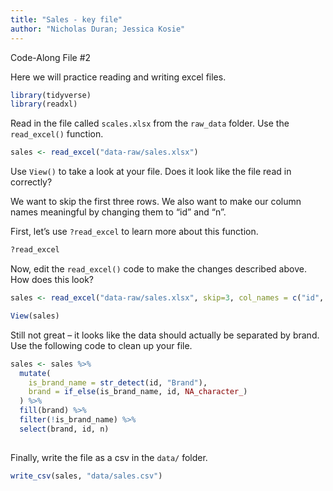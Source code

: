 ```yaml
---
title: "Sales - key file"
author: "Nicholas Duran; Jessica Kosie"
---
```


Code-Along File #2

Here we will practice reading and writing excel files.

```r

library(tidyverse)
library(readxl)

```

Read in the file called `scales.xlsx` from the `raw_data` folder. Use the `read_excel()` function.

```r

sales <- read_excel("data-raw/sales.xlsx")

```

Use `View()` to take a look at your file. Does it look like the file read in correctly?

We want to skip the first three rows. We also want to make our column names meaningful by changing them to "id" and "n".

First, let's use `?read_excel` to learn more about this function.

```r

?read_excel

```

Now, edit the `read_excel()` code to make the changes described above. How does this look?

```r

sales <- read_excel("data-raw/sales.xlsx", skip=3, col_names = c("id", "n"))

View(sales)

```

Still not great -- it looks like the data should actually be separated by brand. Use the following code to clean up your file.

```r

sales <- sales %>%
  mutate(
    is_brand_name = str_detect(id, "Brand"),
    brand = if_else(is_brand_name, id, NA_character_)
  ) %>%
  fill(brand) %>%
  filter(!is_brand_name) %>%
  select(brand, id, n)
  
```

Finally, write the file as a csv in the `data/` folder.

```r

write_csv(sales, "data/sales.csv")

```










